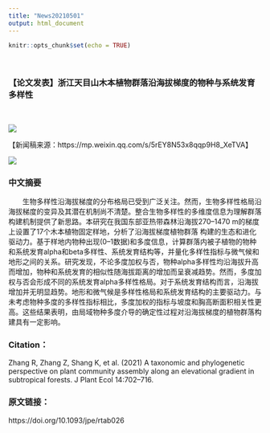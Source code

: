 ```yaml
---
title: "News20210501"
output: html_document
---
```


```r
knitr::opts_chunk$set(echo = TRUE)
```

<br>

<div align="center">
### 【论文发表】浙江天目山木本植物群落沿海拔梯度的物种与系统发育多样性

<br>

![](Pictures/News/News08.jpg)


【新闻稿来源：https://mp.weixin.qq.com/s/5rEY8N53x8qqp9H8_XeTVA】

![](Pictures/News/News07.jpg)
</div>


### 中文摘要
&emsp;&emsp;生物多样性沿海拔梯度的分布格局已受到广泛关注。然而，生物多样性格局沿海拔梯度的变异及其潜在机制尚不清楚。整合生物多样性的多维度信息为理解群落构建机制提供了新思路。本研究在我国东部亚热带森林沿海拔270–1470 m的梯度上设置了17个木本植物固定样地，分析了沿海拔梯度植物群落 构建的生态和进化驱动力。基于样地内物种出现(0–1数据)和多度信息，计算群落内被子植物的物种和系统发育alpha和beta多样性、系统发育结构等，并量化多样性指标与微气候和地形之间的关系。研究发现，不论多度加权与否，物种alpha多样性均沿海拔升高而增加，物种和系统发育的相似性随海拔距离的增加而呈衰减趋势。然而，多度加权与否会形成不同的系统发育alpha多样性格局。对于系统发育结构而言，沿海拔增加并无明显趋势。地形和微气候是多样性格局和系统发育结构的主要驱动力。与未考虑物种多度的多样性指标相比，多度加权的指标与坡度和胸高断面积相关性更高。这些结果表明，由局域物种多度介导的确定性过程对沿海拔梯度的植物群落构建具有一定影响。

### Citation：
Zhang R, Zhang Z, Shang K, et al. (2021) A taxonomic and phylogenetic perspective on plant community assembly along an elevational gradient in subtropical forests. J Plant Ecol 14:702–716.

### 原文链接：
https://doi.org/10.1093/jpe/rtab026
